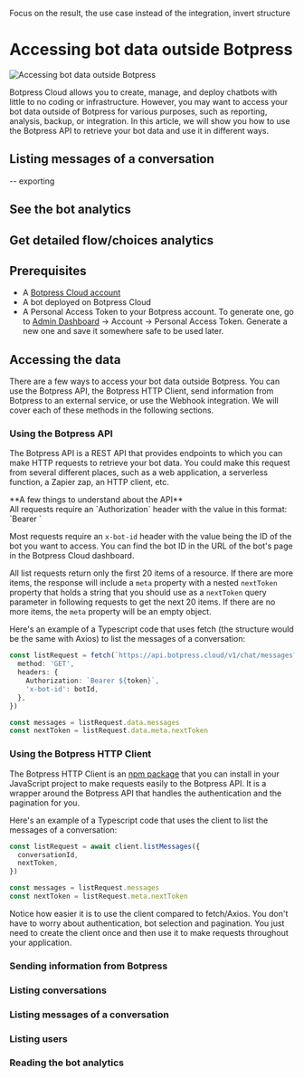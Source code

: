 
Focus on the result, the use case instead of the integration, invert structure

# Accessing bot data outside Botpress

![Accessing bot data outside Botpress](/docs/content/accessing-bot-data-outside-botpress.png)

Botpress Cloud allows you to create, manage, and deploy chatbots with little to no coding or infrastructure. However, you may want to access your bot data outside of Botpress for various purposes, such as reporting, analysis, backup, or integration. In this article, we will show you how to use the Botpress API to retrieve your bot data and use it in different ways.

## Listing messages of a conversation

-- exporting

## See the bot analytics

## Get detailed flow/choices analytics

## Prerequisites

- A [Botpress Cloud account](https://botpress.com/)
- A bot deployed on Botpress Cloud
- A Personal Access Token to your Botpress account. To generate one, go to [Admin Dashboard](https://app.botpress.cloud/) → Account → Personal Access Token. Generate a new one and save it somewhere safe to be used later.

## Accessing the data

There are a few ways to access your bot data outside Botpress. You can use the Botpress API, the Botpress HTTP Client, send information from Botpress to an external service, or use the Webhook integration. We will cover each of these methods in the following sections.

### Using the Botpress API

The Botpress API is a REST API that provides endpoints to which you can make HTTP requests to retrieve your bot data. You could make this request from several different places, such as a web application, a serverless function, a Zapier zap, an HTTP client, etc.

<Callout type="info">
**A few things to understand about the API**<br />
All requests require an `Authorization` header with the value in this format: `Bearer <your-token-here>`

Most requests require an `x-bot-id` header with the value being the ID of the bot you want to access. You can find the bot ID in the URL of the bot's page in the Botpress Cloud dashboard.

All list requests return only the first 20 items of a resource. If there are more items, the response will include a `meta` property with a nested `nextToken` property that holds a string that you should use as a `nextToken` query parameter in following requests to get the next 20 items. If there are no more items, the `meta` property will be an empty object.

</Callout>

Here's an example of a Typescript code that uses fetch (the structure would be the same with Axios) to list the messages of a conversation:

```ts
const listRequest = fetch(`https://api.botpress.cloud/v1/chat/messages?conversationId=${conversationId}`, {
  method: 'GET',
  headers: {
    Authorization: `Bearer ${token}`,
    'x-bot-id': botId,
  },
})

const messages = listRequest.data.messages
const nextToken = listRequest.data.meta.nextToken
```

### Using the Botpress HTTP Client

The Botpress HTTP Client is an [npm package](https://www.npmjs.com/package/@botpress/client) that you can install in your JavaScript project to make requests easily to the Botpress API. It is a wrapper around the Botpress API that handles the authentication and the pagination for you.

Here's an example of a Typescript code that uses the client to list the messages of a conversation:

```ts
const listRequest = await client.listMessages({
  conversationId,
  nextToken,
})

const messages = listRequest.messages
const nextToken = listRequest.meta.nextToken
```

<Callout type="info">
  Notice how easier it is to use the client compared to fetch/Axios. You don't have to worry about authentication, bot
  selection and pagination. You just need to create the client once and then use it to make requests throughout your
  application.
</Callout>

### Sending information from Botpress

### Listing conversations

### Listing messages of a conversation

### Listing users

### Reading the bot analytics
